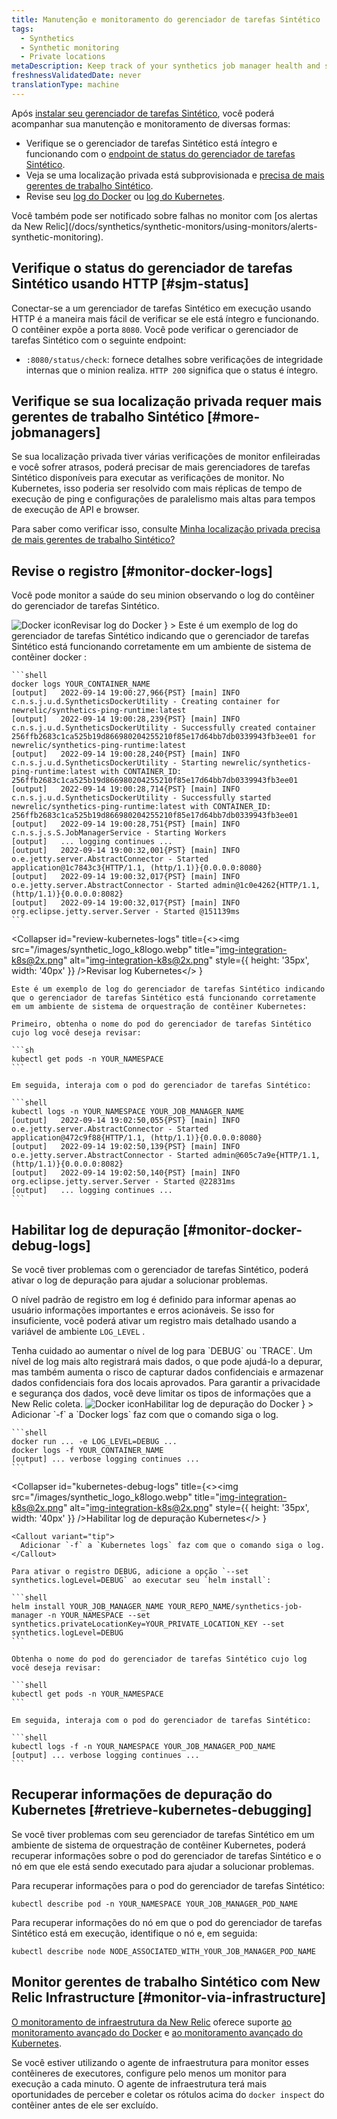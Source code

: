 ```yaml
---
title: Manutenção e monitoramento do gerenciador de tarefas Sintético
tags:
  - Synthetics
  - Synthetic monitoring
  - Private locations
metaDescription: Keep track of your synthetics job manager health and status.
freshnessValidatedDate: never
translationType: machine
---
```


Após [instalar seu gerenciador de tarefas Sintético](/docs/synthetics/synthetic-monitoring/private-locations/install-job-manager), você poderá acompanhar sua manutenção e monitoramento de diversas formas:

* Verifique se o gerenciador de tarefas Sintético está íntegro e funcionando com o [endpoint de status do gerenciador de tarefas Sintético](#sjm-status).
* Veja se uma localização privada está subprovisionada e [precisa de mais gerentes de trabalho Sintético](#more-jobmanagers).
* Revise seu [log do Docker](#monitor-docker-logs) ou [log do Kubernetes](#monitor-docker-logs).

<Callout variant="tip">
  Você também pode ser notificado sobre falhas no monitor com [os alertas da New Relic](/docs/synthetics/synthetic-monitors/using-monitors/alerts-synthetic-monitoring).
</Callout>

## Verifique o status do gerenciador de tarefas Sintético usando HTTP [#sjm-status]

Conectar-se a um gerenciador de tarefas Sintético em execução usando HTTP é a maneira mais fácil de verificar se ele está íntegro e funcionando. O contêiner expõe a porta `8080`. Você pode verificar o gerenciador de tarefas Sintético com o seguinte endpoint:

* `:8080/status/check`: fornece detalhes sobre verificações de integridade internas que o minion realiza. `HTTP 200` significa que o status é íntegro.

## Verifique se sua localização privada requer mais gerentes de trabalho Sintético [#more-jobmanagers]

Se sua localização privada tiver várias verificações de monitor enfileiradas e você sofrer atrasos, poderá precisar de mais gerenciadores de tarefas Sintético disponíveis para executar as verificações de monitor. No Kubernetes, isso poderia ser resolvido com mais réplicas de tempo de execução de ping e configurações de paralelismo mais altas para tempos de execução de API e browser.

Para saber como verificar isso, consulte [Minha localização privada precisa de mais gerentes de trabalho Sintético?](/docs/synthetics/synthetic-monitoring/private-locations/monitor-private-locations/#more-minions)

## Revise o registro [#monitor-docker-logs]

Você pode monitor a saúde do seu minion observando o log do contêiner do gerenciador de tarefas Sintético.

<CollapserGroup>
  <Collapser
    id="review-docker-logs"
    title={<><img src="/images/synthetic_logo_docker.webp" title="Docker icon" alt="Docker icon" style={{ height: '35px', width: '40px' }} />Revisar log do Docker</>
    }
  >
    Este é um exemplo de log do gerenciador de tarefas Sintético indicando que o gerenciador de tarefas Sintético está funcionando corretamente em um ambiente de sistema de contêiner docker :

    ```shell
    docker logs YOUR_CONTAINER_NAME
    [output]   2022-09-14 19:00:27,966{PST} [main] INFO  c.n.s.j.u.d.SyntheticsDockerUtility - Creating container for newrelic/synthetics-ping-runtime:latest
    [output]   2022-09-14 19:00:28,239{PST} [main] INFO  c.n.s.j.u.d.SyntheticsDockerUtility - Successfully created container 256ffb2683c1ca525b19d866980204255210f85e17d64bb7db0339943fb3ee01 for newrelic/synthetics-ping-runtime:latest
    [output]   2022-09-14 19:00:28,240{PST} [main] INFO  c.n.s.j.u.d.SyntheticsDockerUtility - Starting newrelic/synthetics-ping-runtime:latest with CONTAINER_ID: 256ffb2683c1ca525b19d866980204255210f85e17d64bb7db0339943fb3ee01
    [output]   2022-09-14 19:00:28,714{PST} [main] INFO  c.n.s.j.u.d.SyntheticsDockerUtility - Successfully started newrelic/synthetics-ping-runtime:latest with CONTAINER_ID: 256ffb2683c1ca525b19d866980204255210f85e17d64bb7db0339943fb3ee01
    [output]   2022-09-14 19:00:28,751{PST} [main] INFO  c.n.s.j.s.S.JobManagerService - Starting Workers
    [output]   ... logging continues ...
    [output]   2022-09-14 19:00:32,001{PST} [main] INFO  o.e.jetty.server.AbstractConnector - Started application@1c7843c3{HTTP/1.1, (http/1.1)}{0.0.0.0:8080}
    [output]   2022-09-14 19:00:32,017{PST} [main] INFO  o.e.jetty.server.AbstractConnector - Started admin@1c0e4262{HTTP/1.1, (http/1.1)}{0.0.0.0:8082}
    [output]   2022-09-14 19:00:32,017{PST} [main] INFO  org.eclipse.jetty.server.Server - Started @151139ms
    ```
  </Collapser>

  <Collapser
    id="review-kubernetes-logs"
    title={<><img src="/images/synthetic_logo_k8logo.webp" title="img-integration-k8s@2x.png" alt="img-integration-k8s@2x.png" style={{ height: '35px', width: '40px' }} />Revisar log Kubernetes</>
    }
  >
    Este é um exemplo de log do gerenciador de tarefas Sintético indicando que o gerenciador de tarefas Sintético está funcionando corretamente em um ambiente de sistema de orquestração de contêiner Kubernetes:

    Primeiro, obtenha o nome do pod do gerenciador de tarefas Sintético cujo log você deseja revisar:

    ```sh
    kubectl get pods -n YOUR_NAMESPACE
    ```

    Em seguida, interaja com o pod do gerenciador de tarefas Sintético:

    ```shell
    kubectl logs -n YOUR_NAMESPACE YOUR_JOB_MANAGER_NAME
    [output]   2022-09-14 19:02:50,055{PST} [main] INFO  o.e.jetty.server.AbstractConnector - Started application@472c9f88{HTTP/1.1, (http/1.1)}{0.0.0.0:8080}
    [output]   2022-09-14 19:02:50,139{PST} [main] INFO  o.e.jetty.server.AbstractConnector - Started admin@605c7a9e{HTTP/1.1, (http/1.1)}{0.0.0.0:8082}
    [output]   2022-09-14 19:02:50,140{PST} [main] INFO  org.eclipse.jetty.server.Server - Started @22831ms
    [output]   ... logging continues ...
    ```
  </Collapser>
</CollapserGroup>

## Habilitar log de depuração [#monitor-docker-debug-logs]

Se você tiver problemas com o gerenciador de tarefas Sintético, poderá ativar o log de depuração para ajudar a solucionar problemas.

O nível padrão de registro em log é definido para informar apenas ao usuário informações importantes e erros acionáveis. Se isso for insuficiente, você poderá ativar um registro mais detalhado usando a variável de ambiente `LOG_LEVEL` .

<Callout variant="important">
  Tenha cuidado ao aumentar o nível de log para `DEBUG` ou `TRACE`. Um nível de log mais alto registrará mais dados, o que pode ajudá-lo a depurar, mas também aumenta o risco de capturar dados confidenciais e armazenar dados confidenciais fora dos locais aprovados. Para garantir a privacidade e segurança dos dados, você deve limitar os tipos de informações que a New Relic coleta.
</Callout>

<CollapserGroup>
  <Collapser
    id="docker-debug-logs"
    title={<><img src="/images/synthetic_logo_docker.webp" title="Docker icon" alt="Docker icon" style={{ height: '35px', width: '40px' }} />Habilitar log de depuração do Docker</>
    }
  >
    <Callout variant="tip">
      Adicionar `-f` a `Docker logs` faz com que o comando siga o log.
    </Callout>

    ```shell
    docker run ... -e LOG_LEVEL=DEBUG ...
    docker logs -f YOUR_CONTAINER_NAME
    [output] ... verbose logging continues ...
    ```
  </Collapser>

  <Collapser
    id="kubernetes-debug-logs"
    title={<><img src="/images/synthetic_logo_k8logo.webp" title="img-integration-k8s@2x.png" alt="img-integration-k8s@2x.png" style={{ height: '35px', width: '40px' }} />Habilitar log de depuração Kubernetes</>
    }
  >
    <Callout variant="tip">
      Adicionar `-f` a `Kubernetes logs` faz com que o comando siga o log.
    </Callout>

    Para ativar o registro DEBUG, adicione a opção `--set synthetics.logLevel=DEBUG` ao executar seu `helm install`:

    ```shell
    helm install YOUR_JOB_MANAGER_NAME YOUR_REPO_NAME/synthetics-job-manager -n YOUR_NAMESPACE --set synthetics.privateLocationKey=YOUR_PRIVATE_LOCATION_KEY --set synthetics.logLevel=DEBUG
    ```

    Obtenha o nome do pod do gerenciador de tarefas Sintético cujo log você deseja revisar:

    ```shell
    kubectl get pods -n YOUR_NAMESPACE
    ```

    Em seguida, interaja com o pod do gerenciador de tarefas Sintético:

    ```shell
    kubectl logs -f -n YOUR_NAMESPACE YOUR_JOB_MANAGER_POD_NAME
    [output] ... verbose logging continues ...
    ```
  </Collapser>
</CollapserGroup>

## Recuperar informações de depuração do Kubernetes [#retrieve-kubernetes-debugging]

Se você tiver problemas com seu gerenciador de tarefas Sintético em um ambiente de sistema de orquestração de contêiner Kubernetes, poderá recuperar informações sobre o pod do gerenciador de tarefas Sintético e o nó em que ele está sendo executado para ajudar a solucionar problemas.

Para recuperar informações para o pod do gerenciador de tarefas Sintético:

```shell
kubectl describe pod -n YOUR_NAMESPACE YOUR_JOB_MANAGER_POD_NAME
```

Para recuperar informações do nó em que o pod do gerenciador de tarefas Sintético está em execução, identifique o nó e, em seguida:

```shell
kubectl describe node NODE_ASSOCIATED_WITH_YOUR_JOB_MANAGER_POD_NAME
```

## Monitor gerentes de trabalho Sintético com New Relic Infrastructure [#monitor-via-infrastructure]

[O monitoramento de infraestrutura da New Relic](/docs/infrastructure) oferece suporte [ao monitoramento avançado do Docker](/docs/infrastructure/new-relic-infrastructure/data-instrumentation/docker-instrumentation-infrastructure) e [ao monitoramento avançado do Kubernetes](/docs/integrations/kubernetes-integration/get-started/introduction-kubernetes-integration).

Se você estiver utilizando o agente de infraestrutura para monitor esses contêineres de executores, configure pelo menos um monitor para execução a cada minuto. O agente de infraestrutura terá mais oportunidades de perceber e coletar os rótulos acima do `docker inspect` do contêiner antes de ele ser excluído.